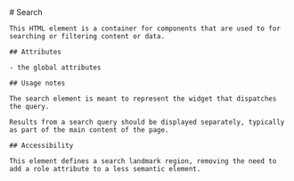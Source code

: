 
<MainHeader/>
<main>
  <article>
    # Search

    This HTML element is a container for components that are used to for searching or filtering content or data.

    ## Attributes

    - the global attributes

    ## Usage notes

    The search element is meant to represent the widget that dispatches the query.

    Results from a search query should be displayed separately, typically as part of the main content of the page.

    ## Accessibility

    This element defines a search landmark region, removing the need to add a role attribute to a less semantic element.
  </article>
</main>